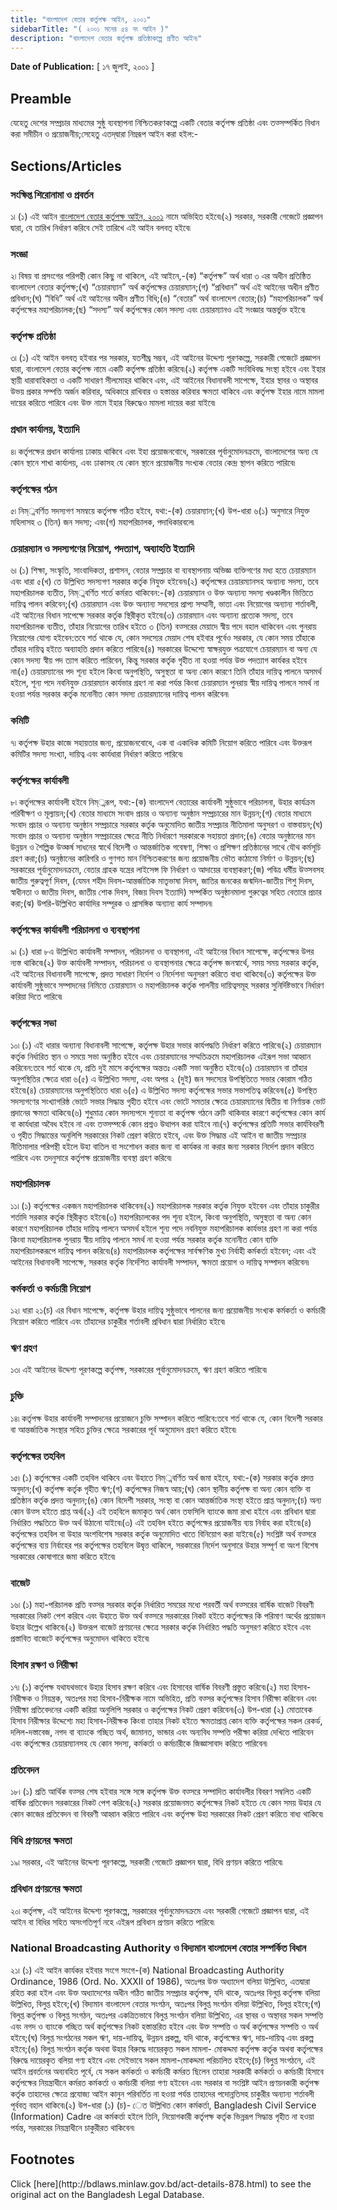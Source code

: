 ```yaml
---
title: "বাংলাদেশ বেতার কর্তৃপক্ষ আইন, ২০০১"
sidebarTitle: "( ২০০১ সনের ৫৪ নং আইন )"
description: "বাংলাদেশ বেতার কর্তৃপক্ষ প্রতিষ্ঠাকল্পে প্রণীত আইন৷"
---
```


**Date of Publication:** [ ১৭ জুলাই, ২০০১ ]

## Preamble

যেহেতু দেশের সম্প্রচার মাধ্যমের সুষ্ঠু ব্যবস্থাপনা নিশ্চিতকরণকল্পে একটি বেতার কর্তৃপক্ষ প্রতিষ্ঠা এবং তত্সম্পর্কিত বিধান করা সমীচীন ও প্রয়োজনীয়;সেহেতু এতদ্‌দ্বারা নিম্নরূপ আইন করা হইল:-

## Sections/Articles

### সংক্ষিপ্ত শিরোনামা ও প্রবর্তন

১৷ (১) এই আইন [বাংলাদেশ বেতার কর্তৃপক্ষ আইন, ২০০১](/laws/volume-35/act-878 "বাংলাদেশ বেতার কর্তৃপক্ষ আইন, ২০০১") নামে অভিহিত হইবে৷(২) সরকার, সরকারী গেজেটে প্রজ্ঞাপন দ্বারা, যে তারিখ নির্ধারণ করিবে সেই তারিখে এই আইন বলবত্ হইবে৷

### সংজ্ঞা

২৷ বিষয় বা প্রসংগের পরিপন্থী কোন কিছু না থাকিলে, এই আইনে,-(ক) “কর্তৃপক্ষ” অর্থ ধারা ৩ এর অধীন প্রতিষ্ঠিত বাংলাদেশ বেতার কর্তৃপক্ষ;(খ) “চেয়ারম্যান” অর্থ কর্তৃপক্ষের চেয়ারম্যান;(গ) “প্রবিধান” অর্থ এই আইনের অধীন প্রণীত প্রবিধান;(ঘ) “বিধি” অর্থ এই আইনের অধীন প্রণীত বিধি;(ঙ) “বেতার” অর্থ বাংলাদেশ বেতার;(চ) “মহাপরিচালক” অর্থ কর্তৃপক্ষের মহাপরিচালক;(ছ) “সদস্য” অর্থ কর্তৃপক্ষের কোন সদস্য এবং চেয়ারম্যানও এই সংজ্ঞার অন্তর্ভুক্ত হইবে৷

### কর্তৃপক্ষ প্রতিষ্ঠা

৩৷ (১) এই আইন বলবত্ হইবার পর সরকার, যতশীঘ্র সম্ভব, এই আইনের উদ্দেশ্য পূরণকল্পে, সরকারী গেজেটে প্রজ্ঞাপন দ্বারা, বাংলাদেশ বেতার কর্তৃপক্ষ নামে একটি কর্তৃপক্ষ প্রতিষ্ঠা করিবে৷(২) কর্তৃপক্ষ একটি সংবিধিবদ্ধ সংস্থা হইবে এবং ইহার স্থায়ী ধারাবাহিকতা ও একটি সাধারণ সীলমোহর থাকিবে এবং, এই আইনের বিধানাবলী সাপেক্ষে, ইহার স্থাবর ও অস্থাবর উভয় প্রকার সম্পত্তি অর্জন করিবার, অধিকারে রাখিবার ও হস্তান্তর করিবার ক্ষমতা থাকিবে এবং কর্তৃপক্ষ ইহার নামে মামলা দায়ের করিতে পারিবে এবং উক্ত নামে ইহার বিরুদ্ধেও মামলা দায়ের করা যাইবে৷

### প্রধান কার্যালয়, ইত্যাদি

৪৷ কর্তৃপক্ষের প্রধান কার্যালয় ঢাকায় থাকিবে এবং ইহা প্রয়োজনবোধে, সরকারের পূর্বানুমোদনক্রমে, বাংলাদেশের অন্য যে কোন স্থানে শাখা কার্যালয়, এবং ঢাকাসহ যে কোন স্থানে প্রয়োজনীয় সংখ্যক বেতার কেন্দ্র স্থাপন করিতে পারিবে৷

### কর্তৃপক্ষের গঠন

৫৷ নিম্্নবর্ণিত সদস্যগণ সমন্বয়ে কর্তৃপক্ষ গঠিত হইবে, যথা:-(ক) চেয়ারম্যান;(খ) উপ-ধারা ৬(১) অনুসারে নিযুক্ত মহিলাসহ ৩ (তিন) জন সদস্য; এবং(গ) মহাপরিচালক, পদাধিকারবলে৷

### চেয়ারম্যান ও সদস্যগণের নিয়োগ, পদত্যাগ, অব্যাহতি ইত্যাদি

৬৷ (১) শিক্ষা, সংস্কৃতি, সাংবাদিকতা, প্রশাসন, বেতার সম্প্রচার বা ব্যবস্থাপনায় অভিজ্ঞ ব্যক্তিগণের মধ্য হতে চেয়ারম্যান এবং ধারা ৫(খ) তে উল্লিখিত সদস্যগণ সরকার কর্তৃক নিযুক্ত হইবেন৷(২) কর্তৃপক্ষের চেয়ারম্যানসহ অন্যান্য সদস্য, তবে মহাপরিচালক ব্যতীত, নিম্্নবর্ণিত শর্তে কর্মরত থাকিবেন:-(ক) চেয়ারম্যান ও উক্ত অন্যান্য সদস্য খণ্ডকালীন ভিত্তিতে দায়িত্ব পালন করিবেন;(খ) চেয়ারম্যান এবং উক্ত অন্যান্য সদস্যের প্রাপ্য সম্মানী, ভাতা এবং নিয়োগের অন্যান্য শর্তাবলী, এই আইনের বিধান সাপেক্ষে সরকার কর্তৃক স্থিরীকৃত হইবে৷(৩) চেয়ারম্যান এবং অন্যান্য প্রত্যেক সদস্য, তবে মহাপরিচালক ব্যতীত, তাঁহার নিয়োগের তারিখ হইতে ৩ (তিন) বত্সরের মেয়াদে স্বীয় পদে বহাল থাকিবেন এবং পুনরায় নিয়োগের যোগ্য হইবেন:তবে শর্ত থাকে যে, কোন সদস্যের মেয়াদ শেষ হইবার পূর্বেও সরকার, যে কোন সময় তাঁহাকে তাঁহার দায়িত্ব হইতে অব্যাহতি প্রদান করিতে পারিবে৷(৪) সরকারের উদ্দেশ্যে স্বাক্ষরযুক্ত পত্রযোগে চেয়ারম্যান বা অন্য যে কোন সদস্য স্বীয় পদ ত্যাগ করিতে পারিবেন, কিন্তু সরকার কর্তৃক গৃহীত না হওয়া পর্যন্ত উক্ত পদত্যাগ কার্যকর হইবে না৷(৫) চেয়ারম্যানের পদ শূন্য হইলে কিংবা অনুপস্থিতি, অসুস্থতা বা অন্য কোন কারণে তিনি তাঁহার দায়িত্ব পালনে অসমর্থ হইলে, শূন্য পদে নবনিযুক্ত চেয়ারম্যান কার্যভার গ্রহণ না করা পর্যন্ত কিংবা চেয়ারম্যান পুনরায় স্বীয় দায়িত্ব পালনে সমর্থ না হওয়া পর্যন্ত সরকার কর্তৃক মনোনীত কোন সদস্য চেয়ারম্যানের দায়িত্ব পালন করিবেন৷

### কমিটি

৭৷ কর্তৃপক্ষ উহার কাজে সহায়তার জন্য, প্রয়োজনবোধে, এক বা একাধিক কমিটি নিয়োগ করিতে পারিবে এবং উক্তরূপ কমিটির সদস্য সংখ্যা, দায়িত্ব এবং কার্যধারা নির্ধারণ করিতে পারিবে৷

### কর্তৃপক্ষের কার্যাবলী

৮৷ কর্তৃপক্ষের কার্যাবলী হইবে নিম্্নরূপ, যথা:-(ক) বাংলাদেশ বেতারের কার্যাবলী সুষ্ঠুভাবে পরিচালনা, উহার কার্যক্রম পরিবীক্ষণ ও মূল্যায়ন;(খ) বেতার মাধ্যমে সংবাদ প্রচার ও অন্যান্য অনুষ্ঠান সম্প্রচারের মান উন্নয়ন;(গ) বেতার মাধ্যমে সংবাদ প্রচার ও অন্যান্য অনুষ্ঠান সম্প্রচারে সরকার কর্তৃক অনুমোদিত জাতীয় সম্প্রচার নীতিমালা অনুসরণ ও বাস্তবায়ন;(ঘ) সংবাদ প্রচার ও অন্যান্য অনুষ্ঠান সম্প্রচারের ক্ষেত্রে নীতি নির্ধারণে সরকারকে সহায়তা প্রদান;(ঙ) বেতার অনুষ্ঠানের মান উন্নয়ন ও শৈল্পিক উত্কর্ষ সাধনের স্বার্থে বিদেশী ও আন্তর্জাতিক গবেষণা, শিক্ষা ও প্রশিক্ষণ প্রতিষ্ঠানের সাথে যৌথ কর্মসূচি গ্রহণ করা;(চ) অনুষ্ঠানের কারিগরি ও গুণগত মান নিশ্চিতকরণের জন্য প্রয়োজনীয় ভৌত কাঠামো নির্মাণ ও উন্নয়ন;(ছ) সরকারের পূর্বানুমোদনক্রমে, বেতার গ্রাহক যন্ত্রের লাইসেন্স ফি নির্ধারণ ও আদায়ের ব্যবস্থাকরণ;(জ) পবিত্র ধর্মীয় উত্সবসহ জাতীয় গুরুত্বপূর্ণ দিবস, (যেমন শহীদ দিবস-আন্তর্জাতিক মাতৃভাষা দিবস, জাতির জনকের জন্মদিন-জাতীয় শিশু দিবস, স্বাধীনতা ও জাতীয় দিবস, জাতীয় শোক দিবস, বিজয় দিবস ইত্যাদি) সম্পর্কিত অনুষ্ঠানমালা গুরুত্বের সহিত বেতারে প্রচার করা;(ঝ) উপরি-উল্লিখিত কার্যাদির সম্পূরক ও প্রাসঙ্গিক অন্যান্য কার্য সম্পাদন৷

### কর্তৃপক্ষের কার্যাবলী পরিচালনা ও ব্যবস্থাপনা

৯৷ (১) ধারা ৮এ উল্লিখিত কার্যাবলী সম্পাদন, পরিচালনা ও ব্যবস্থাপনা, এই আইনের বিধান সাপেক্ষে, কর্তৃপক্ষের উপর ন্যস্ত থাকিবে৷(২) উক্ত কার্যাবলী সম্পাদন, পরিচালনা ও ব্যবস্থাপনার ক্ষেত্রে কর্তৃপক্ষ জনস্বার্থে, সময় সময় সরকার কর্তৃক, এই আইনের বিধানাবলী সাপেক্ষে, প্রদত্ত সাধারণ নির্দেশ ও নির্দেশনা অনুসরণ করিতে বাধ্য থাকিবে৷(৩) কর্তৃপক্ষের উক্ত কার্যাবলী সুষ্ঠুভাবে সম্পাদনের নিমিত্তে চেয়ারম্যান ও মহাপরিচালক কর্তৃক পালনীয় দায়িত্বসমূহ সরকার সুনির্দিষ্টভাবে নির্ধারণ করিয়া দিতে পারিবে৷

### কর্তৃপক্ষের সভা

১০৷ (১) এই ধারার অন্যান্য বিধানাবলী সাপেক্ষে, কর্তৃপক্ষ উহার সভার কার্যপদ্ধতি নির্ধারণ করিতে পারিবে৷(২) চেয়ারম্যান কর্তৃক নির্ধারিত স্থান ও সময়ে সভা অনুষ্ঠিত হইবে এবং চেয়ারম্যানের সম্মতিক্রমে মহাপরিচালক এইরূপ সভা আহ্বান করিবেন:তবে শর্ত থাকে যে, প্রতি দুই মাসে কর্তৃপক্ষের অন্ততঃ একটি সভা অনুষ্ঠিত হইবে৷(৩) চেয়ারম্যান বা তাঁহার অনুপস্থিতির ক্ষেত্রে ধারা ৬(৫) এ উল্লিখিত সদস্য, এবং অপর ২ (দুই) জন সদস্যের উপস্থিতিতে সভার কোরাম গঠিত হইবে৷(৪) চেয়ারম্যানের অনুপস্থিতিতে ধারা ৬(৫) এ উল্লিখিত সদস্য কর্তৃপক্ষের সভার সভাপতিত্ব করিবেন৷(৫) উপস্থিত সদস্যগণের সংখ্যাগরিষ্ঠ ভোটে সভার সিদ্ধান্ত গৃহীত হইবে এবং ভোটে সমতার ক্ষেত্রে চেয়ারম্যানের দ্বিতীয় বা নির্ণায়ক ভোট প্রদানের ক্ষমতা থাকিবে৷(৬) শুধুমাত্র কোন সদস্যপদে শূন্যতা বা কর্তৃপক্ষ গঠনে ত্রুটি থাকিবার কারণে কর্তৃপক্ষের কোন কার্য বা কার্যধারা অবৈধ হইবে না এবং তত্সম্পর্কে কোন প্রশ্নও উত্থাপন করা যাইবে না৷(৭) কর্তৃপক্ষের প্রতিটি সভার কার্যবিবরণী ও গৃহীত সিদ্ধান্তের অনুলিপি সরকারের নিকট প্রেরণ করিতে হইবে, এবং উক্ত সিদ্ধান্ত এই আইন বা জাতীয় সম্প্রচার নীতিমালার পরিপন্থী হইলে উহা বাতিল বা সংশোধন করার জন্য বা কার্যকর না করার জন্য সরকার নির্দেশ প্রদান করিতে পারিবে এবং তদনুসারে কর্তৃপক্ষ প্রয়োজনীয় ব্যবস্থা গ্রহণ করিবে৷

### মহাপরিচালক

১১৷ (১) কর্তৃপক্ষের একজন মহাপরিচালক থাকিবেন৷(২) মহাপরিচালক সরকার কর্তৃক নিযুক্ত হইবেন এবং তাঁহার চাকুরীর শর্তাদি সরকার কর্তৃক স্থিরীকৃত হইবে৷(৩) মহাপরিচালকের পদ শূন্য হইলে, কিংবা অনুপস্থিতি, অসুস্থতা বা অন্য কোন কারণে মহাপরিচালক তাঁহার দায়িত্ব পালনে অসমর্থ হইলে শূন্য পদে নবনিযুক্ত মহাপরিচালক কার্যভার গ্রহণ না করা পর্যন্ত কিংবা মহাপরিচালক পুনরায় স্বীয় দায়িত্ব পালনে সমর্থ না হওয়া পর্যন্ত সরকার কর্তৃক মনোনীত কোন ব্যক্তি মহাপরিচালকরূপে দায়িত্ব পালন করিবে৷(৪) মহাপরিচালক কর্তৃপক্ষের সার্বক্ষণিক মুখ্য নির্বাহী কর্মকর্তা হইবেন; এবং এই আইনের বিধানাবলী সাপেক্ষে, সরকার কর্তৃক নির্দেশিত কার্যাবলী সম্পাদন, ক্ষমতা প্রয়োগ ও দায়িত্ব সম্পাদন করিবেন৷

### কর্মকর্তা ও কর্মচারী নিয়োগ

১২৷ ধারা ২১(চ) এর বিধান সাপেক্ষে, কর্তৃপক্ষ উহার দায়িত্ব সুষ্ঠুভাবে পালনের জন্য প্রয়োজনীয় সংখ্যক কর্মকর্তা ও কর্মচারী নিয়োগ করিতে পারিবে এবং তাঁহাদের চাকুরীর শর্তাবলী প্রবিধান দ্বারা নির্ধারিত হইবে৷

### ঋণ গ্রহণ

১৩৷ এই আইনের উদ্দেশ্য পূরণকল্পে কর্তৃপক্ষ, সরকারের পূর্বানুমোদনক্রমে, ঋণ গ্রহণ করিতে পারিবে৷

### চুক্তি

১৪৷ কর্তৃপক্ষ উহার কার্যাবলী সম্পাদনের প্রয়োজনে চুক্তি সম্পাদন করিতে পারিবে:তবে শর্ত থাকে যে, কোন বিদেশী সরকার বা আন্তর্জাতিক সংস্থার সহিত চুক্তির ক্ষেত্রে সরকারের পূর্ব অনুমোদন গ্রহণ করিতে হইবে৷

### কর্তৃপক্ষের তহবিল

১৫৷ (১) কর্তৃপক্ষের একটি তহবিল থাকিবে এবং উহাতে নিম্্নবর্ণিত অর্থ জমা হইবে, যথা:-(ক) সরকার কর্তৃক প্রদত্ত অনুদান;(খ) কর্তৃপক্ষ কর্তৃক গৃহীত ঋণ;(গ) কর্তৃপক্ষের নিজস্ব আয়;(ঘ) কোন স্থানীয় কর্তৃপক্ষ বা অন্য কোন ব্যক্তি বা প্রতিষ্ঠান কর্তৃক প্রদত্ত অনুদান;(ঙ) কোন বিদেশী সরকার, সংস্থা বা কোন আন্তর্জাতিক সংস্থা হইতে প্রাপ্ত অনুদান;(চ) অন্য কোন উত্স হইতে প্রাপ্ত অর্থ৷(২) এই তহবিলে জমাকৃত অর্থ কোন তফসিলি ব্যাংকে জমা রাখা হইবে এবং প্রবিধান দ্বারা নির্ধারিত পদ্ধতিতে উক্ত অর্থ উঠানো যাইবে৷(৩) এই তহবিল হইতে কর্তৃপক্ষের প্রয়োজনীয় ব্যয় নির্বাহ করা হইবে৷(৪) কর্তৃপক্ষের তহবিল বা উহার অংশবিশেষ সরকার কর্তৃক অনুমোদিত খাতে বিনিয়োগ করা যাইবে৷(৫) সংশ্লিষ্ট অর্থ বত্সরে কর্তৃপক্ষের ব্যয় নির্বাহের পর কর্তৃপক্ষের তহবিলে উদ্বৃত্ত থাকিলে, সরকারের নির্দেশ অনুসারে উহার সম্পূর্ণ বা অংশ বিশেষ সরকারের কোষাগারে জমা করিতে হইবে৷

### বাজেট

১৬৷ (১) মহা-পরিচালক প্রতি বত্সর সরকার কর্তৃক নির্ধারিত সময়ের মধ্যে পরবর্তী অর্থ বত্সরের বার্ষিক বাজেট বিবরণী সরকারের নিকট পেশ করিবে এবং উহাতে উক্ত অর্থ বত্সরে সরকারের নিকট হইতে কর্তৃপক্ষের কি পরিমাণ অর্থের প্রয়োজন উহার উল্লেখ থাকিবে৷(২) উক্তরূপ বাজেট প্রণয়নের ক্ষেত্রে সরকার কর্তৃক নির্ধারিত পদ্ধতি অনুসরণ করিতে হইবে এবং প্রস্তাবিত বাজেটে কর্তৃপক্ষের অনুমোদন থাকিতে হইবে৷

### হিসাব রক্ষণ ও নিরীক্ষা

১৭৷ (১) কর্তৃপক্ষ যথাযথভাবে উহার হিসাব রক্ষণ করিবে এবং হিসাবের বার্ষিক বিবরণী প্রস্তুত করিবে৷(২) মহা হিসাব-নিরীক্ষক ও নিয়ন্ত্রক, অতঃপর মহা হিসাব-নিরীক্ষক নামে অভিহিত, প্রতি বত্সর কর্তৃপক্ষের হিসাব নিরীক্ষা করিবেন এবং নিরীক্ষা প্রতিবেদনের একটি করিয়া অনুলিপি সরকার ও কর্তৃপক্ষের নিকট প্রেরণ করিবেন৷(৩) উপ-ধারা (২) মোতাবেক হিসাব নিরীক্ষার উদ্দেশ্যে মহা হিসাব-নিরীক্ষক কিংবা তাহার নিকট হইতে ক্ষমতাপ্রাপ্ত কোন ব্যক্তি কর্তৃপক্ষের সকল রেকর্ড, দলিল-দস্তাবেজ, নগদ বা ব্যাংকে গচ্ছিত অর্থ, জামানত, ভান্ডার এবং অন্যবিধ সম্পত্তি পরীক্ষা করিয়া দেখিতে পারিবেন এবং কর্তৃপক্ষের চেয়ারম্যানসহ যে কোন সদস্য, কর্মকর্তা ও কর্মচারীকে জিজ্ঞাসাবাদ করিতে পারিবেন৷

### প্রতিবেদন

১৮৷ (১) প্রতি আর্থিক বত্সর শেষ হইবার সঙ্গে সঙ্গে কর্তৃপক্ষ উক্ত বত্সরে সম্পাদিত কার্যাবলীর বিবরণ সম্বলিত একটি বার্ষিক প্রতিবেদন সরকারের নিকট পেশ করিবে৷(২) সরকার প্রয়োজনমত কর্তৃপক্ষের নিকট হইতে যে কোন সময় উহার যে কোন কাজের প্রতিবেদন বা বিবরণী আহ্বান করিতে পারিবে এবং কর্তৃপক্ষ উহা সরকারের নিকট প্রেরণ করিতে বাধ্য থাকিবে৷

### বিধি প্রণয়নের ক্ষমতা

১৯৷ সরকার, এই আইনের উদ্দেশ্য পূরণকল্পে, সরকারী গেজেটে প্রজ্ঞাপন দ্বারা, বিধি প্রণয়ন করিতে পারিবে৷

### প্রবিধান প্রণয়নের ক্ষমতা

২০৷ কর্তৃপক্ষ, এই আইনের উদ্দেশ্য পূরণকল্পে, সরকারের পূর্বানুমোদনক্রমে এবং সরকারী গেজেটে প্রজ্ঞাপন দ্বারা, এই আইন বা বিধির সহিত অসংগতিপূর্ণ নহে এইরূপ প্রবিধান প্রণয়ন করিতে পারিবে৷

### National Broadcasting Authority ও বিদ্যমান বাংলাদেশ বেতার সম্পর্কিত বিধান

২১৷ (১) এই আইন কার্যকর হইবার সংগে সংগে-(ক) National Broadcasting Authority Ordinance, 1986 (Ord. No. XXXII of 1986), অতঃপর উক্ত অধ্যাদেশ বলিয়া উল্লিখিত, এতদ্বারা রহিত করা হইল এবং উক্ত অধ্যাদেশের অধীন গঠিত জাতীয় সম্প্রচার কর্তৃপক্ষ, যদি থাকে, অতঃপর বিলুপ্ত কর্তৃপক্ষ বলিয়া উল্লিখিত, বিলুপ্ত হইবে;(খ) বিদ্যমান বাংলাদেশ বেতার সংগঠন, অতঃপর বিলুপ্ত সংগঠন বলিয়া উল্লিখিত, বিলুপ্ত হইবে;(গ) বিলুপ্ত কর্তৃপক্ষ ও বিলুপ্ত সংগঠন, অতঃপর একত্রিতভাবে বিলুপ্ত সংগঠন বলিয়া উল্লিখিত, এর স্থাবর ও অস্থাবর সকল সম্পত্তি এবং নগদ ও ব্যাংকে গচ্ছিত অর্থ কর্তৃপক্ষের নিকট হস্তান্তরিত হইবে এবং উক্ত সম্পত্তি ও অর্থ কর্তৃপক্ষের সম্পত্তি ও অর্থ হইবে;(ঘ) বিলুপ্ত সংগঠনের সকল ঋণ, দায়-দায়িত্ব, উন্নয়ন প্রকল্প, যদি থাকে, কর্তৃপক্ষের ঋণ, দায়-দায়িত্ব এবং প্রকল্প হইবে;(ঙ) বিলুপ্ত সংগঠন কর্তৃক অথবা উহার বিরুদ্ধে দায়েরকৃত সকল মামলা- মোকদ্দমা কর্তৃপক্ষ কর্তৃক অথবা কর্তৃপক্ষের বিরুদ্ধে দায়েরকৃত বলিয়া গণ্য হইবে এবং সেইভাবে সকল মামলা-মোকদ্দমা পরিচালিত হইবে;(চ) বিলুপ্ত সংগঠনে, এই আইন প্রবর্তনের অব্যবহিত পূর্বে, যে সকল কর্মকর্তা ও কর্মচারী কর্মরত ছিলেন তাহারা সরকারী কর্মকর্তা ও কর্মচারী হিসাবে কর্তৃপক্ষের নিয়ন্ত্রাধীনে কর্মরত কর্মকর্তা ও কর্মচারী বলিয়া গণ্য হইবেন এবং সরকার বা সংশ্লিষ্ট আইন প্রণয়নকারী কর্তৃপক্ষ কর্তৃক তাহাদের ক্ষেত্রে প্রযোজ্য আইন কানুন পরিবর্তিত না হওয়া পর্যন্ত তাহাদের পদোন্নতিসহ চাকুরীর অন্যান্য শর্তাবলী পূর্ববত্ বহাল থাকিবে৷(২) উপ-ধারা (১) (চ)- েত উল্লিখিত কোন কর্মকর্তা, Bangladesh Civil Service (Information) Cadre এর কর্মকর্তা হইলে তিনি, নিয়োগকারী কর্তৃপক্ষ কর্তৃক ভিন্নরূপ সিদ্ধান্ত গৃহীত না হওয়া পর্যন্ত, সরকারের নিয়ন্ত্রাধীনে চাকুরীরত থাকিবেন৷

## Footnotes

<Note>
  Click [here](http://bdlaws.minlaw.gov.bd/act-details-878.html) to see the original act on the Bangladesh Legal Database.
</Note>
